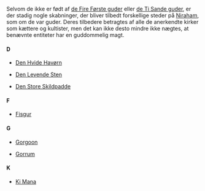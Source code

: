 {{title:Ikke-guddommelige entiteter}}
{{author:Laura Holmegaard}}
{{timestamp:2009-11-22T09:47:21Z}}
{{copyright:Ikke-guddommelige entiteter}}
Selvom de ikke er født af [[de Fire Første guder]] eller [[de Ti Sande guder]], er der stadig nogle skabninger, der bliver tilbedt forskellige steder på [[Niraham]], som om de var guder. Deres tilbedere betragtes af alle de anerkendte kirker som kættere og kultister, men det kan ikke desto mindre ikke nægtes, at benævnte entiteter har en guddommelig magt.

====D====

*[[Den Hvide Havørn]]

*[[Den Levende Sten]]

*[[Den Store Skildpadde]]


====F====

*[[Fisgur]]


====G====

*[[Gorgoon]]

*[[Gorrum]]


====K====

*[[Ki Mana]]